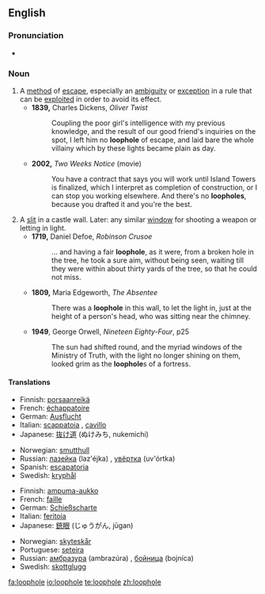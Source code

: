 ==English==

===Pronunciation===
*{{IPA|/ˈluːphəʊl/}}

===Noun===
{{en-noun|sg=[[loop]][[hole]]}}

# A [[method]] of [[escape]], especially an [[ambiguity]] or [[exception]] in a rule that can be [[exploit]]ed in order to avoid its effect.
#*'''1839,''' Charles Dickens, ''Oliver Twist''
#*:Coupling the poor girl's intelligence with my previous knowledge, and the result of our good friend's inquiries on the spot, I left him no '''loophole''' of escape, and laid bare the whole villainy which by these lights became plain as day.
#*'''2002,''' ''Two Weeks Notice'' (movie)
#*:You have a contract that says you will work until Island Towers is finalized, which I interpret as completion of construction, or I can stop you working elsewhere. And there's no '''loopholes''', because you drafted it and you're the best.
# A [[slit]] in a castle wall.  Later: any similar [[window]] for shooting a weapon or letting in light.
#*'''1719,''' Daniel Defoe, ''Robinson Crusoe''
#*:... and having a fair '''loophole''', as it were, from a broken hole in the tree, he took a sure aim, without being seen, waiting till they were within about thirty yards of the tree, so that he could not miss.
#*'''1809,''' Maria Edgeworth, ''The Absentee''
#*:There was a '''loophole''' in this wall, to let the light in, just at the height of a person's head, who was sitting near the chimney.
#*'''1949''', George Orwell, ''Nineteen Eighty-Four'', p25
#*:The sun had shifted round, and the myriad windows of the Ministry of Truth, with the light no longer shining on them, looked grim as the '''loophole'''s of a fortress.

====Translations====
{{trans-top|method of escape}}
*Finnish: [[porsaanreikä]]
*French: [[échappatoire]] {{f}}
*German: [[Ausflucht]] {{f}}
*Italian: [[scappatoia]] {{f}}, [[cavillo]] {{m}}
*Japanese: [[抜け道]] (ぬけみち, nukemichi)
{{trans-mid}}
*Norwegian: [[smutthull]] {{n}}
*Russian: [[лазейка]] (laz'éjka) {{f}}, [[увёртка]] (uv'órtka) {{f}}
*Spanish: [[escapatoria]] {{f}}
*Swedish: [[kryphål]] {{n}}
{{trans-bottom}}

{{trans-top|slit in a castle wall}}
*Finnish: [[ampuma-aukko]]
*French: [[faille]] {{f}}
*German: [[Schießscharte]] {{f}}
*Italian: [[feritoia]] {{f}}
*Japanese: [[銃眼]] (じゅうがん, jūgan)
{{trans-mid}}
*Norwegian: [[skyteskår]] {{n}}
*Portuguese: [[seteira]] {{f}}
*Russian: [[амбразура]] (ambrazúra) {{f}}, [[бойница]] (bojníca) {{f}}
*Swedish: [[skottglugg]] {{c}}
{{trans-bottom}}

[[fa:loophole]]
[[io:loophole]]
[[te:loophole]]
[[zh:loophole]]